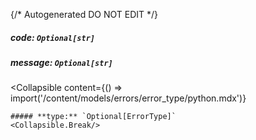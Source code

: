 {/* Autogenerated DO NOT EDIT  */}

##### **code:** `Optional[str]`

##### **message:** `Optional[str]`

<Collapsible
    content={() => import('/content/models/errors/error_type/python.mdx')}
>
    ##### **type:** `Optional[ErrorType]`
    <Collapsible.Break/>
</Collapsible>

